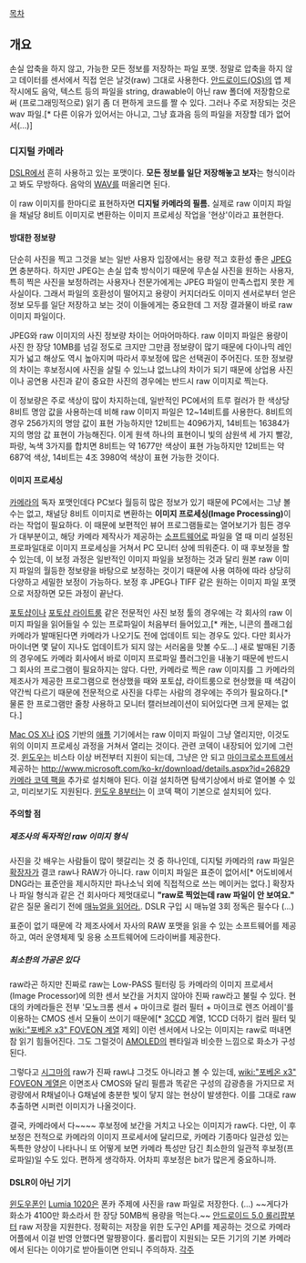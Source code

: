 [[목차]]
== 개요 ==
손실 압축을 하지 않고, 가능한 모든 정보를 저장하는 파일 포맷. 정말로 압축을 하지 않고 데이터를 센서에서 직접 얻은 날것(raw) 그대로 사용한다. [[안드로이드(OS)]]의 앱 제작시에도 음악, 텍스트 등의 파일을 string, drawable이 아닌 raw 폴더에 저장함으로써 (프로그래밍적으로) 읽기 좀 더 편하게 코드를 짤 수 있다. 그러나 주로 저장되는 것은 wav 파일.[* 다른 이유가 있어서는 아니고, 그냥 효과음 등의 파일을 저장할 데가 없어서(...)]

=== 디지털 카메라 ===
[[DSLR]]에서 흔히 사용하고 있는 포맷이다. '''모든 정보를 일단 저장해놓고 보자'''는 형식이라고 봐도 무방하다. 음악의 [[WAV]]를 떠올리면 된다.

이 raw 이미지를 한마디로 표현하자면 '''디지털 카메라의 필름.''' 실제로 raw 이미지 파일을 채널당 8비트 이미지로 변환하는 이미지 프로세싱 작업을 '현상'이라고 표현한다.

==== 방대한 정보량 ====
단순히 사진을 찍고 그것을 보는 일반 사용자 입장에서는 용량 적고 호환성 좋은 [[JPEG]]면 충분하다. 하지만 JPEG는 손실 압축 방식이기 때문에 무손실 사진을 원하는 사용자, 특히 찍은 사진을 보정하려는 사용자나 전문가에게는 JPEG 파일이 만족스럽지 못한 게 사실이다. 그래서 파일의 호환성이 떨어지고 용량이 커지더라도 이미지 센서로부터 얻은 정보 모두를 일단 저장하고 보는 것이 이들에게는 중요한데 그 저장 결과물이 바로 raw 이미지 파일이다.

JPEG와 raw 이미지의 사진 정보량 차이는 어마어마하다. raw 이미지 파일은 용량이 사진 한 장당 10MB를 넘길 정도로 크지만 그만큼 정보량이 많기 때문에 다이나믹 레인지가 넓고 해상도 역시 높아지며 따라서 후보정에 많은 선택권이 주어진다. 또한 정보량의 차이는 후보정시에 사진을 살릴 수 있느냐 없느냐의 차이가 되기 때문에 상업용 사진이나 공연용 사진과 같이 중요한 사진의 경우에는 반드시 raw 이미지로 찍는다.

이 정보량은 주로 색상이 많이 차지하는데, 일반적인 PC에서의 트루 컬러가 한 색상당 8비트 명암 값을 사용하는데 비해 raw 이미지 파일은 12~14비트를 사용한다. 8비트의 경우 256가지의 명암 값이 표현 가능하지만 12비트는 4096가지, 14비트는 16384가지의 명암 값 표현이 가능해진다. 이게 원색 하나의 표현이니 빛의 삼원색 세 가지 빨강, 파랑, 녹색 3가지를 합치면 8비트는 약 1677만 색상이 표현 가능하지만 12비트는 약 687억 색상, 14비트는 4조 3980억 색상이 표현 가능한 것이다. 

==== 이미지 프로세싱 ====
[[카메라]]의 독자 포맷인데다 PC보다 월등히 많은 정보가 있기 때문에 PC에서는 그냥 볼 수는 없고, 채널당 8비트 이미지로 변환하는 '''이미지 프로세싱(Image Processing)'''이라는 작업이 필요하다. 이 때문에 보편적인 뷰어 프로그램들로는 열어보기가 힘든 경우가 대부분이고, 해당 카메라 제작사가 제공하는 [[소프트웨어]]로 파일을 열 때 미리 설정된 프로파일대로 이미지 프로세싱을 거쳐서 PC 모니터 상에 띄워준다. 이 때 후보정을 할 수 있는데, 이 보정 과정은 일반적인 이미지 파일을 보정하는 것과 달리 원본 raw 이미지 파일의 월등한 정보량을 바탕으로 보정하는 것이기 때문에 사용 여하에 따라 상당히 다양하고 세밀한 보정이 가능하다. 보정 후 JPEG나 TIFF 같은 원하는 이미지 파일 포맷으로 저장하면 모든 과정이 끝난다. 

[[포토샵]]이나 [[포토샵 라이트룸]] 같은 전문적인 사진 보정 툴의 경우에는 각 회사의 raw 이미지 파일을 읽어들일 수 있는 프로파일이 처음부터 들어있고,[* 캐논, 니콘의 플래그쉽 카메라가 발매된다면 카메라가 나오기도 전에 업데이트 되는 경우도 있다. 다만 회사가 마이너면 몇 달이 지나도 업데이트가 되지 않는 서러움을 맛볼 수도...] 새로 발매된 기종의 경우에도 카메라 회사에서 바로 이미지 프로파일 플러그인을 내놓기 때문에 반드시 그 회사의 프로그램이 필요하지는 않다. 다만, 카메라로 찍은 raw 이미지를 그 카메라의 제조사가 제공한 프로그램으로 현상했을 때와 포토샵, 라이트룸으로 현상했을 때 색감이 약간씩 다르기 때문에 전문적으로 사진을 다루는 사람의 경우에는 주의가 필요하다.[* 물론 한 프로그램만 줄창 사용하고 모니터 캘러브레이션이 되어있다면 크게 문제는 없다.]

[[Mac OS X]]나 [[iOS]] 기반의 [[Apple|애플]] 기기에서는 raw 이미지 파일이 그냥 열리지만, 이것도 위의 이미지 프로세싱 과정을 거쳐서 열리는 것이다. 관련 코덱이 내장되어 있기에 그런 것. [[Windows|윈도우]]는 비스타 이상 버전부터  지원이 되는데, 그냥은 안 되고 [[마이크로소프트]]에서 제공하는 [[http://www.microsoft.com/ko-kr/download/details.aspx?id=26829 카메라 코덱 팩]]을 추가로 설치해야 된다. 이걸 설치하면 탐색기상에서 바로 열어볼 수 있고, 미리보기도 지원된다. [[Windows 8|윈도우 8]]부터는 이 코덱 팩이 기본으로 설치되어 있다.

==== 주의할 점 ====
===== 제조사의 독자적인 raw 이미지 형식 =====
사진을 갓 배우는 사람들이 많이 헷갈리는 것 중 하나인데, 디지털 카메라의 raw 파일은 [[확장자]]가 결코 raw나 RAW가 아니다. raw 이미지 파일은 표준이 없어서[* 어도비에서 DNG라는 표준안을 제시하지만 파나소닉 외에 직접적으로 쓰는 메이커는 없다.] 확장자나 파일 형식과 같은 건 회사마다 제멋대로니 '''"raw로 찍었는데 raw 파일이 안 보여요."''' 같은 질문 올리기 전에 [[RTFM|매뉴얼을 읽어라.]]. DSLR 구입 시 매뉴얼 3회 정독은 필수다 (...)

표준이 없기 때문에 각 제조사에서 자사의 RAW 포맷을 읽을 수 있는 소프트웨어를 제공하고, 여러 운영체제 및 응용 소프트웨어에 드라이버를 제공한다. 
===== 최소한의 가공은 있다 =====
raw라곤 하지만 진짜로 raw는 Low-PASS 필터링 등 카메라의 이미지 프로세서(Image Processor)에 의한 센서 보간을 거치지 않아야 진짜 raw라고 불릴 수 있다. 현대의 카메라들은 전부 '모노크롬 센서 + 마이크로 컬러 필터 + 마이크로 렌즈 어레이'를 이용하는 CMOS 센서 모듈이 쓰이기 때문에[* [[3CCD]] 계열, 1CCD 더하기 컬러 필터 및 [[wiki:"포베온 x3" FOVEON 계열]] 제외] 이런 센서에서 나오는 이미지는 raw로 떠내면 참 읽기 힘들어진다. 그도 그럴것이 [[AMOLED]]의 펜타일과 비슷한 느낌으로 화소가 구성된다. 

그렇다고 [[시그마(회사)|시그마]]의 raw가 진짜 raw냐 그것도 아니라고 볼 수 있는데, [[wiki:"포베온 x3" FOVEON 계열]]은 이면조사 CMOS와 달리 필름과 똑같은 구성의 감광층을 가지므로 저광량에서 R채널이나 G채널에 충분한 빛이 닿지 않는 현상이 발생한다. 이를 그대로 raw 추출하면 시퍼런 이미지가 나올것이다. 

결국, 카메라에서 다~~~~ 후보정에 보간을 거치고 나오는 이미지가 raw다. 다만, 이 후보정은 전적으로 카메라의 이미지 프로세서에 달리므로, 카메라 기종마다 일관성 있는 독특한 양상이 나타나니 또 어떻게 보면 카메라 특성만 담긴 최소한의 일관적 후보정(프로파일)일 수도 있다. 편하게 생각하자. 어차피 후보정은 bit가 많은게 중요하니까. 

==== DSLR이 아닌 기기 ====
[[윈도우폰]]인 [[Lumia 1020]]은 폰카 주제에 사진을 raw 파일로 저장한다. (...) ~~게다가 화소가 4100만 화소라서 한 장당 50MB씩 용량을 먹는다.~~
[[안드로이드(운영체제)/버전#s-13|안드로이드 5.0 롤리팝]]부터 raw 저장을 지원한다. 정확히는 저장을 위한 도구인 API를 제공하는 것으로 카메라 어플에서 이걸 반영 안했다면 말짱꽝이다. 롤리팝이 지원되는 모든 기기의 기본 카메라에서 된다는 이야기로 받아들이면 안되니 주의하자.
[[각주]]
